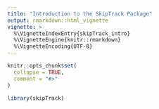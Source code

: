 ```yaml
---
title: "Introduction to the SkipTrack Package"
output: rmarkdown::html_vignette
vignette: >
  %\VignetteIndexEntry{skipTrack_intro}
  %\VignetteEngine{knitr::rmarkdown}
  %\VignetteEncoding{UTF-8}
---
```


```r
knitr::opts_chunk$set(
  collapse = TRUE,
  comment = "#>"
)
```

```r
library(skipTrack)
```

```r

```

